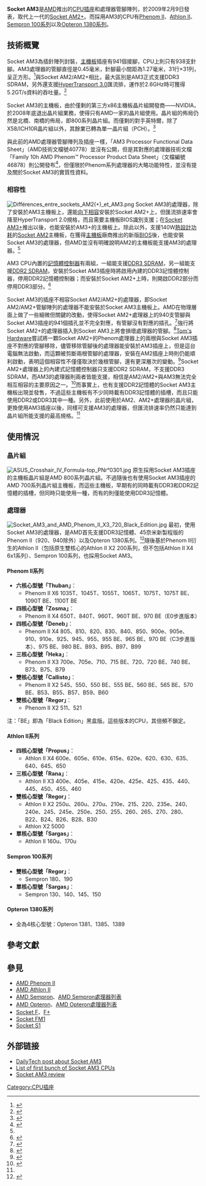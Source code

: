 {{noteTA
|G1=IT}}
{{Infobox CPU socket
|name = Socket AM3
|image = [[File:MSI_785GM-P45_Socket_AM3.jpg|280px]]
|formfactors = 陶瓷/有機物[[插针网格阵列封装|插针网格阵列封装]]
|type = PGA-[[零插拔力插座|ZIF]]
|contacts = 941 <small>(插座)</small><br />938 <small>(CPU)</small><ref>{{Cite web |url=http://hothardware.com/News/MSI-Releases-AM3-Gaming-Series-Motherboards/ |title=MSI Releases AM3 Gaming Series Motherboards |access-date=2009-06-26 |archive-url=https://web.archive.org/web/20111211182607/http://hothardware.com/News/MSI-Releases-AM3-Gaming-Series-Motherboards/ |archive-date=2011-12-11 |dead-url=yes }}</ref>
|protocol =HyperTransport 3.0<ref>{{Cite web |url=http://www.legitreviews.com/article/1626/ |title=MSI 990FXA-GD80 Motherboard Review - AMD 990FX Chipset |accessdate=2013-04-21 |archive-date=2019-02-17 |archive-url=https://web.archive.org/web/20190217232712/https://www.legitreviews.com/article/1626/ |dead-url=no }}</ref>
|fsb = 系統匯流排：200MHz<br />HyperTransport：最高2.6GHz
|voltage = 0.7V至2.0V
|processors = [[Phenom_II|Phenom II]]<small>（920、940除外）</small><br />[[Athlon_II|Athlon II]]<small>（6x1型號除外）</small><br />[[Sempron|Sempron 100系列]]<br />[[Opteron|Opteron 1380系列]]
}}

'''Socket AM3'''是[[AMD|AMD]]推出的[[CPU插座|CPU插座]]和處理器管腳陣列，於2009年2月9日發表，取代上一代的[[Socket_AM2+|Socket AM2+]]。而採用AM3的CPU有[[Phenom_II|Phenom II]]、[[Athlon_II|Athlon II]]、[[Sempron|Sempron 100系列]]以及[[Opteron|Opteron 1380系列]]。

== 技術概覽 ==
Socket AM3為插針陣列封裝，[[主機板|主機板]]插座有941個接腳，CPU上則只有938支針腳。AM3處理器的管腳直徑是0.45毫米，針腳最小間距為1.27毫米，31行×31列，呈正方形。<ref name=zol.com1>{{cite web|title=推土机三种封装接口官方照片/规格曝光|url=http://mb.zol.com.cn/247/2471004_all.html|website=zol.com.cn|accessdate=2015-11-04|archive-date=2015-09-29|archive-url=https://web.archive.org/web/20150929044113/http://mb.zol.com.cn/247/2471004_all.html|dead-url=no}}</ref>與Socket AM2/AM2+相比，最大區別是AM3正式支援DDR3 SDRAM，另外還支援[[HyperTransport_3.0|HyperTransport 3.0]]匯流排，運作於2.6GHz時可獲得5.2GT/s資料的吞吐量。<ref name=pcstats.com>{{cite web|title=Socket AM3 and compatibility|url=http://www.pcstats.com/articleview.cfm?articleid=2511&page=3|website=pcstats.com|access-date=2015-11-04|archive-url=https://web.archive.org/web/20150906012618/http://www.pcstats.com/articleview.cfm?articleid=2511&page=3|archive-date=2015-09-06|dead-url=yes}}</ref>

Socket AM3的主機板，由於僅剩的第三方x86主機板晶片組開發商——NVIDIA，於2008年底退出晶片組業務，使得只有AMD一家的晶片組使用。晶片組的佈局仍然是北橋、南橋的佈局，即800系列晶片組。而僅剩的對手英特爾，除了X58/ICH10R晶片組以外，其餘業已轉為單一晶片組（PCH）。<ref name="th1">{{citation|url=http://www.tomshardware.com/news/MSi-Eight-Memory-Slots,7214.html |title=MSI Unveils DDR2+DDR3 Combo Motherboard |publisher=Tom's Hardware |date=2009-03-07 |accessdate=2014-12-31}}</ref>

與此前的AMD處理器管腳陣列及插座一樣，「AM3 Processor Functional Data Sheet」（AMD技術文檔號40778）並沒有公開，但是其對應的處理器技術文檔「Family 10h AMD Phenom™ Processor Product Data Sheet」（文檔編號46878）則公開發布<ref>{{citation |url=http://support.amd.com/us/Processor_TechDocs/46878.pdf |title=Phenom II Processor - Product Data Sheet |publisher=Amd.com |accessdate=2012-01-10 |archive-date=2012-01-14 |archive-url=https://web.archive.org/web/20120114223038/http://support.amd.com/us/Processor_TechDocs/46878.pdf |dead-url=no }}</ref>，但僅限於Phenom系列處理器的大略功能特性，並沒有提及關於Socket AM3的實質性資料。

=== 相容性 ===
[[File:Différences_entre_sockets_AM2(+)_et_AM3.png|left]]
Socket AM3的處理器，除了安裝於AM3主機板上，還能[[向下相容|向下相容]]安裝於Socket AM2+上，但匯流排速率會降至HyperTransport 2.0規格，而且需要主機板BIOS識別支援；在[[Socket_AM3+|Socket AM3+]]推出以後，也能安裝於AM3+的主機板上。除此以外，支援140W[[熱設計功耗|熱設計功耗]]的[[Socket_AM2|Socket AM2]]主機板，在獲得[[主機板|主機板]]廠商推出的新版[[BIOS|BIOS]]後，也能安裝Socket AM3的處理器，但AMD並沒有明確說明AM2的主機板能支援AM3的處理器。<ref name=pcstats.com/>

AM3 CPU內置的[[記憶體控制器|記憶體控制器]]有兩組，一組能支援[[DDR3_SDRAM|DDR3 SDRAM]]，另一組能支援[[DDR2_SDRAM|DDR2 SDRAM]]，安裝於Socket AM3插座時將啟用內建的DDR3記憶體控制器，停用DDR2記憶體控制器；而安裝於Socket AM2+上時，則開啟DDR2部分而停用DDR3部分。<ref name=pcpop.com1>{{cite web|title=AM3旗舰之作! 羿龙II X4 955全面评测|url=http://www.pcpop.com/doc/0/392/392284_all.shtml|website=pcpop.com|accessdate=2015-11-04|archive-date=2016-03-04|archive-url=https://web.archive.org/web/20160304201332/http://www.pcpop.com/doc/0/392/392284_all.shtml|dead-url=no}}</ref>

Socket AM3的插座不相容Socket AM2/AM2+的處理器，即Socket AM2/AM2+管腳陣列的處理器不能安裝於Socket AM3主機板上。AMD在物理層面上做了一些細微但關鍵的改動，使得Socket AM2+處理器上的940支管腳與Socket AM3插座的941個插孔並不完全對應，有管腳沒有對應的插孔。<ref name="pincount">{{citation |url=http://hothardware.com/News/MSI-Releases-AM3-Gaming-Series-Motherboards/ |title=MSI Releases AM3 Gaming Series Motherboards |publisher=Hothardware.com |date=2009-01-23 |accessdate=2012-01-10 |archive-url=https://web.archive.org/web/20111211182607/http://hothardware.com/News/MSI-Releases-AM3-Gaming-Series-Motherboards/ |archive-date=2011-12-11 |dead-url=yes }}</ref>強行將Socket AM2+的處理器插入到Socket AM3上將會損壞處理器的管腳。<ref>{{cite web|author1=[[AMD|AMD]]|title=Socket AM2+ Phenom II processors are not compatible with AM3 motherboards. Forced installation can cause damage not covered by AMD warranty|url=http://support.amd.com/us/kbarticles/Pages/CPU-6-socket-am2-plus-phenom-ii-compatibility-alert.aspx|website=amd.com|publisher=AMD|accessdate=2015-11-18|archive-date=2012-01-21|archive-url=https://web.archive.org/web/20120121172236/http://support.amd.com/us/kbarticles/Pages/CPU-6-socket-am2-plus-phenom-ii-compatibility-alert.aspx|dead-url=no}}</ref>[[Tom's_Hardware|Tom's Hardware]]嘗試將一顆Socket AM2+的Phenom處理器上的兩根與Socket AM3插座不對應的管腳移除，儘管移除管腳後的處理器能安裝於AM3插座上，但是這台電腦無法啟動，而這顆被剪斷兩根管腳的處理器，安裝在AM2插座上時則仍能順利啟動，表明這個相容性不僅僅取決於幾根管腳，還有更深層次的變動。<ref>{{citation |url=http://www.tomshardware.com/reviews/socket-am3-phenom,2148-4.html |title=Modding And Overclocking–Doable? : Socket AM3: AMD's Phenom II Gets DDR3 |publisher=Tomshardware.com |date=2009-02-09 |accessdate=2012-01-10}}</ref>Socket AM2+處理器上的內建式記憶體控制器只支援DDR2 SDRAM，不支援DDR3 SDRAM，而AM3的處理器則兩者皆能支援，相信是AM2/AM2+與AM3無法完全相互相容的主要原因之一。<ref>{{citation |url=http://www.tweaktown.com/articles/1782/amd_phenom_ii_ddr2_vs_ddr3_performance/index.html |title=AMD Phenom II - DDR2 vs. DDR3 Performance |publisher=Tweaktown.com |date=2009-03-11 |accessdate=2012-01-10 |archive-date=2011-12-15 |archive-url=https://web.archive.org/web/20111215140604/http://www.tweaktown.com/articles/1782/amd_phenom_ii_ddr2_vs_ddr3_performance/index.html |dead-url=no }}</ref>而事實上，也有支援DDR2記憶體的Socket AM3主機板出現並發售，不過這些主機板有不少同時載有DDR3記憶體的插槽，而且只能使用DDR2或DDR3其中一種。另外，此前使用於AM2、AM2+處理器的晶片組，更換使用AM3插座以後，同樣可支援AM3的處理器，但匯流排速率仍然只能達到晶片組所能支援的最高規格。<ref name="th1"/>

== 使用情況 ==
=== 晶片組 ===
{{main|AMD 800 晶片組系列}}
[[File:ASUS_Crosshair_IV_Formula-top_PNr°0301.jpg|right]]
原生採用Socket AM3插座的主機板晶片組是AMD 800系列晶片組。不過隨後也有使用Socket AM3插座的AMD 700系列晶片組主機板，而這些主機板，早期有的同時載有DDR3和DDR2記憶體的插槽，但同時只能使用一種，而有的則僅能使用DDR3記憶體。

=== 處理器 ===
[[File:Socket_AM3_and_AMD_Phenom_II_X3_720_Black_Edition.jpg|right]]
最初，使用Socket AM3的處理器，是AMD首先支援DDR3記憶體、45奈米新製程版的Phenom II（920、940除外）以及Opteron 1380系列。<ref>{{citation |url=http://www.anandtech.com/cpuchipsets/showdoc.aspx?i=3512 |title=The Phenom II X4 810 & X3 720: AMD Gets DDR3 But Doesn't Need It |publisher=AnandTech |date=2009-02-09 |accessdate=2012-01-10 |archive-date=2010-03-27 |archive-url=https://web.archive.org/web/20100327080607/http://www.anandtech.com/cpuchipsets/showdoc.aspx?i=3512 |dead-url=no }}</ref>隨後基於Phenom II衍生的Athlon II（包括原生雙核心的Athlon II X2 200系列，但不包括Athlon II X4 6x1系列）、Sempron 100系列，也採用Socket AM3。

==== Phenom II系列 ====
{{main|Phenom II|AMD Phenom處理器列表#Phenom II 系列}}
* '''六核心型號「Thuban」'''：
** Phenom II X6 1035T、1045T、1055T、1065T、1075T、1075T BE、1090T BE、1100T BE
* '''四核心型號「Zosma」'''：
**Phenom II X4 650T、840T、960T、960T BE、970 BE（E0步進版本）
* '''四核心型號「Deneb」'''：
** Phenom II X4 805、810、820、830、840、850、900e、905e、910、910e、925、945、955、955 BE、965 BE、970 BE（C3步進版本）、975 BE、980 BE、B93、B95、B97、B99
* '''三核心型號「Heka」'''：
** Phenom II X3 700e、705e、710、715 BE、720、720 BE、740 BE、B73、B75、B79
* '''雙核心型號「Callisto」'''：
** Phenom II X2 545、550、550 BE、555 BE、560 BE、565 BE、570 BE、B53、B55、B57、B59、B60
* '''雙核心型號「Regor」'''：
** Phenom II X2 511、521

注：「BE」即為「Black Edition」黑盒版。這些版本的CPU，其倍頻不鎖定。

==== Athlon II系列 ====
{{main|Athlon II|AMD Phenom處理器列表#Athlon II 系列 (基於Phenom II核心)}}
* '''四核心型號「Propus」'''：
** Athlon II X4 600e、605e、610e、615e、620e、620、630、635、640、645、650
* '''三核心型號「Rana」'''：
** Athlon II X3 400e、405e、415e、420e、425e、425、435、440、445、450、455、460
* '''雙核心型號「Regor」'''：
** Athlon II X2 250u、260u、270u、210e、215、220、235e、240、240e、245、245e、250e、250、255、260、265、270、280、B22、B24、B26、B28、B30
** Athlon X2 5000
* '''單核心型號「Sargas」'''：
** Athlon II 160u、170u

==== Sempron 100系列 ====
{{main|Sempron|AMD Phenom處理器列表#Sempron 100 系列(基於Phenom II)}}
* '''雙核心型號「Regor」'''：
** Sempron 180、190
* '''單核心型號「Sargas」'''：
** Sempron 130、140、145、150

==== Opteron 1380系列 ====
{{main|Opteron|AMD Opteron處理器列表#Opteron 1300 系列"Suzuka" (45 nm)}}
* 全為4核心型號：Opteron 1381、1385、1389

== 參考文獻 ==
{{reflist}}

== 參見 ==
* [[AMD_Phenom_II|AMD Phenom II]]
* [[AMD_Athlon_II|AMD Athlon II]]
* [[AMD_Sempron|AMD Sempron]]、[[AMD_Sempron處理器列表|AMD Sempron處理器列表]]
* [[AMD_Opteron|AMD Opteron]]、[[AMD_Opteron處理器列表|AMD Opteron處理器列表]]
* [[Socket_F|Socket F]]、[[Socket_F+|F+]]
* [[Socket_FM1|Socket FM1]]
* [[Socket_S1|Socket S1]]

== 外部链接 ==
{{Commons category|Socket AM3}}
* [https://web.archive.org/web/20070608124829/http://www.dailytech.com/article.aspx?newsid=3169 DailyTech post about Socket AM3] {{en}}
* [https://web.archive.org/web/20090419222819/http://www.xbitlabs.com/articles/cpu/display/amd-phenom-ii-x4_3.html#sect0 List of first bunch of Socket AM3 CPUs]{{en}}
* [https://web.archive.org/web/20090212065503/http://xbitlabs.com/articles/cpu/display/phenom-ii-x4-810.html Socket AM3 review]{{en}}

{{amdsock}}

[[Category:CPU插座|Category:CPU插座]]